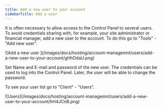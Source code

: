 ---
title: Add a new user to your account
sidebarTitle: Add a user
---

It is often necessary to allow access to the Control Panel to several users. To avoid credentials sharing with, for example, your site administrator or financial manager, add a new user to the account. To do this go to "Tools" - "Add new user".


<Frame>![Add a new user ](/images/docs/hosting/account-managemnt/users/add-a-new-user-to-your-account/gHhDdaU.png)</Frame>



Set Name and E-mail and password of the new user. The credentials can be used to log into the Control Panel. Later, the user will be able to change the password.

To see your user list go to "Client" - "Users". 


<Frame>![Users](/images/docs/hosting/account-managemnt/users/add-a-new-user-to-your-account/hH4JCnB.png)</Frame>